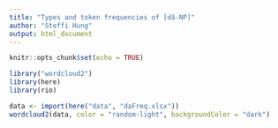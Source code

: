 ```yaml
---
title: "Types and token frequencies of [dǎ-NP]"
author: "Steffi Hung"
output: html_document
---
```


```r
knitr::opts_chunk$set(echo = TRUE)
```

```r
library("wordcloud2")
library(here)
library(rio)
```

```r
data <- import(here("data", "daFreq.xlsx"))
wordcloud2(data, color = "random-light", backgroundColor = "dark")
```